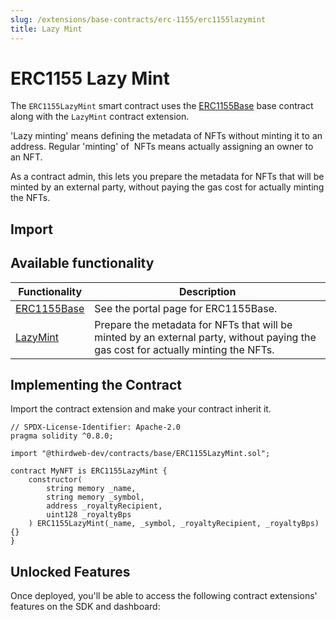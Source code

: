 ```yaml
---
slug: /extensions/base-contracts/erc-1155/erc1155lazymint
title: Lazy Mint
---
```



# ERC1155 Lazy Mint

The `ERC1155LazyMint` smart contract uses the [ERC1155Base](/extensions/base-contracts/erc-1155/erc1155base) base contract along with the `LazyMint` contract extension.

'Lazy minting' means defining the metadata of NFTs without minting it to an address. Regular 'minting' of  NFTs means actually assigning an owner to an NFT.

As a contract admin, this lets you prepare the metadata for NFTs that will be minted by an external party, without paying the gas cost for actually minting the NFTs.

<ViewContractCodeButton
  link="https://github.com/thirdweb-dev/contracts/blob/main/contracts/base/ERC1155LazyMint.sol"
  name="ERC1155LazyMint"
/>

## Import

<ImportSnippet type="base" category="ERC1155" name="ERC1155LazyMint" />

## Available functionality

| Functionality                                                  | Description                                                                                                                        |
| -------------------------------------------------------------- | ---------------------------------------------------------------------------------------------------------------------------------- |
| [ERC1155Base](/extensions/base-contracts/erc-1155/erc1155base) | See the portal page for ERC1155Base.                                                                                               |
| [LazyMint](/extensions/features/lazymint)                      | Prepare the metadata for NFTs that will be minted by an external party, without paying the gas cost for actually minting the NFTs. |

## Implementing the Contract

Import the contract extension and make your contract inherit it.

```solidity
// SPDX-License-Identifier: Apache-2.0
pragma solidity ^0.8.0;

import "@thirdweb-dev/contracts/base/ERC1155LazyMint.sol";

contract MyNFT is ERC1155LazyMint {
    constructor(
        string memory _name,
        string memory _symbol,
        address _royaltyRecipient,
        uint128 _royaltyBps
    ) ERC1155LazyMint(_name, _symbol, _royaltyRecipient, _royaltyBps) {}
}
```

## Unlocked Features

Once deployed, you'll be able to access the following contract extensions' features on the SDK and dashboard:

<div className="row" style={{ marginBottom: 24, flexWrap: 'wrap' }}>
<div className="col col--6" style={{marginTop:16}} >
  <QuickstartCard
    name="ERC1155Base"
    link="/extensions/base-contracts/erc-1155/erc1155base#unlocked-features"
    image="/assets/icons/nft.png"
  />
</div>

<div className="col col--6" style={{ marginTop: 16 }}>
  <QuickstartCard
    name="LazyMint"
    link="/extensions/features/lazymint#unlocked-features"
    image="/assets/icons/general.png"
  />
</div>

</div>
